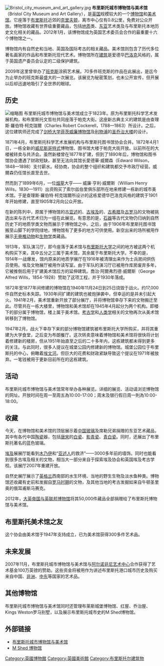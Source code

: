 {{no footnotes|time=2013-10-19T11:34:09+00:00}}
{{refimprove|time=2013-10-19T11:34:09+00:00}}
[[File:Bristol_city_museum_and_art_gallery.jpg|thumb]]
'''布里斯托城市博物馆与美术馆'''（Bristol City Museum and Art Gallery），是[[英国|英国]]规模较大的一个[[博物馆|博物馆]]和[[美术馆|美术馆]]。它座落于[[布里斯托|布里斯托]]近郊的[[克里夫顿|克里夫顿]]，离市中心仅有0.8公里，免费对公众开放。博物馆收藏有世界级重要藏品，包括[[地质|地质]]类、[[东亚|东亚]]艺术类及与布里斯托本地历史文化相关的藏品。2012年1月，该博物馆成为英国艺术委员会合作的最重要十六个博物馆之一。

博物馆内有自然史和当地、英国及国际考古的相关藏品。美术馆则包含了历代多位著名画家的作品和布里斯托现代艺术。博物馆所在[[建筑|建筑]]是爱德华[[巴洛克|巴洛克]]风格的，属于英国遗产委员会认定的二级保护建筑。

2009年这里曾举办了[[班克斯|班克斯]]涂鸦艺术展。70多件班克斯的作品在此展出，是迄今为止举办的班克斯最盛大的一次展览。该展览为秘密策划，也未公开宣传，但开展以后却迅速地吸引了全世界的眼球。

==历史==
[[File:Bristol_Museum_2018.jpg|缩略图]]
布里斯托城市博物馆与美术馆成立于1823年。原为布里斯托科学艺术发展机构，和布里斯托文哲社共同座落于帕克大街。这座新古典主义的建筑是由查理斯·羅伯特·柯克瑞爾（Charles Robert Cockerell，1788—1863）所设计。之后，这位建筑师还完成了[[剑桥大学|剑桥大学]][[菲茨威廉博物馆|菲茨威廉博物馆]]及[[利物浦|利物浦]]的[[圣乔治大楼|圣乔治大楼]]的设计。

1871年4月，布里斯托科学艺术发展机构与布里斯托图书馆协会合并。1872年4月1日，一栋全新的[[威尼斯|威尼斯]][[哥特式|哥特式]]博物馆、图书馆大楼于帕克大街开放。以前所在的大楼被转卖与共济会。虽然新楼曾在1877年扩建，但到了1890年后，博物馆和图书馆协会遭遇了财政短缺，甚至无法向其馆长愛德華·威爾森（Edward Wilson，1848—1898）支付薪水。经协商，协会的整个组织和建筑都交予市政厅经营。威爾森仍任馆长直至去世。

然而到了1899年6月，一位[[烟草|烟草]]大亨—— 威廉·亨利·威爾斯（William Henry Wills，1830—1911）出资购买了索尔兹伯里俱乐部所在地来修建一栋新的城市美术馆。于是查理斯·羅伯特·柯克瑞爾所设计的这栋爱德华巴洛克风格的建筑于1901年开始修建，直至1905年2月向公众开放。

在新的陈列中，原属于博物馆的古[[亚述|亚述]]的、[[古埃及|古埃及]]的、[[古希腊|古希腊]]及[[古罗马|古罗马]]的文物被挑选出来与古代艺术归为一组在此展览。有意思的是，[[石器|石器]]等古代文物仍归纳到自然历史下的地质学类文物而展示于博物馆之中。之后，由于1906年布里斯托图书馆搬至山脚下的学院绿地，博物馆有了更多的地方可供使用。新空出来的场所被用作展示[[无脊椎动物|无脊椎动物]]和[[生物学|生物学]]类藏品。

1913年，军队演习厅，即今座落于美术馆与[[布里斯托大学|布里斯托大学]]之间的地方被这两个机构购买下来，其中五分之三属于美术馆，其余属于布里斯托大学。不幸的是，1914年一战爆发，馆内原来的地质学展厅在1916年被清理出来作为士兵房间供伤员使用。埃及文物展厅被用作读写室。由于军队的演习厅已被用作库房废弃多年，它被推倒后用于扩建美术馆后方的延伸建筑。喬治·阿爾弗烈德·威爾斯（George Alfred Wills，1854-1928）赞助了这项工程，并于1930年落成。

1872年至1877年间修建的博物馆在1940年11月24日到25日烧毁于战火。约17,000件自然史标本失踪。1930年间扩建的建筑也被炮弹袭中，但幸运的是并未引起大火。1941年2月，美术馆重新开放了部分展厅，并将博物馆幸存下来的文物搬迁至此。尽管共在一栋大楼里，博物馆和美术馆却在1945年4月起分为两个机构。即楼下的部分属于博物馆，楼上属于美术馆。[[考古学|考古学]]和[[人类学|人类学]]相关的文物再次从美术馆转移到了博物馆。

1947年2月，战火下幸存下来的部分博物馆建筑被布里斯托大学所购买，并将其重建为大学食堂，之后变为布朗餐厅。这次转卖意味着博物馆和美术馆将很快将计划着修建新的楼房，但从1951年始直至之后的二十多年内，这栋建筑都未得到更多的关注。与此同时，很多人提议在城堡公园内修建新的博物馆。城堡公园位于布里斯托的中心，俯瞰着[[埃文河|埃文河]]。但巨大的花费和财政紧缺导致这个提议在1971年被放弃。一笔钱被用于更新目前所在的这栋建筑。

==活动==
布里斯托城市博物馆与美术馆常年举办各种展览。详细的展览、活动请浏览博物馆的网址。开放时间在周一至周五為10:00-17:00；周末及银行假日周一則為10:00-18:00。

==收藏==
今天，在博物馆和美术馆的顶层展示着[[中国|中国]][[玻璃|玻璃]]及席勒兄弟捐赠的东亚艺术藏品，其中有各代中国[[陶瓷|陶瓷]]器，包括[[唐宋|唐宋]]的[[白瓷|白瓷]]、[[影青瓷|影青瓷]]、[[青白瓷|青白瓷]]。同时，还展出了布里斯托著名的蓝色玻璃。

[[埃及|埃及]]展展厅能看到[[木乃伊|木乃伊]]和“[[亚述人|亚述人]]的救济”——3000多年前的墙饰。同时也能看到很多古埃及相关的文物，相当大一部分来自于探索埃及协会和英国埃及考古学校。该展厅2007年重建开放。

自然史展厅展示了[[英格兰|英格兰]]西南部的水生环境、当地的野生生物及淡水鱼种类。博物馆还收藏有史前和发掘自[[罗马时期|罗马时期]]的文物，及其他当地的考古发掘如来自牛顿圣里奥的俄耳甫斯马赛克。

2012年，[[大英帝国与英联邦博物馆|大英帝国与英联邦博物馆]]将其50,000件藏品全部捐赠给了布里斯托博物馆与美术馆。

==布里斯托美术馆之友==
这个协会由美术馆于1947年支持成立，已为美术馆获得300多件艺术品。

==未来发展==
2007年11月，布里斯托城市博物馆与美术馆与[[阿尔诺非尼艺术中心|阿尔诺非尼艺术中心]]合作获得了艺术基金100万英镑的赞助。这些资金将被用作为讲述布里斯托港口城市历史及购买来自中国、[[非洲|非洲]]、[[中东|中东]]等国家的艺术品。

==其他博物馆==
布里斯托城市博物馆与美术馆同时还管理布莱斯城堡博物馆、红屋、乔治屋、Kings Weston罗马别墅，以及展示布里斯托城市史的M Shed博物馆。

==外部链接==
* [https://web.archive.org/web/20131015065404/http://www.bristol.gov.uk/page/leisure-and-culture/bristol-museum-and-art-gallery 布里斯托城市博物馆与美术馆]
* [http://mshed.org/ M Shed 博物馆] {{Wayback|url=http://mshed.org/ |date=20131020075632 }}

{{Authority control}}
[[Category:英國博物館|Category:英國博物館]]
[[Category:英國美術館|Category:英國美術館]]
[[Category:布里斯托尔建筑物|Category:布里斯托尔建筑物]]
